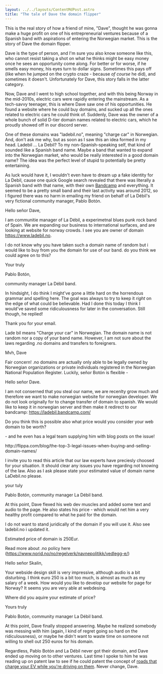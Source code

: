 ```yaml
---
layout: ../../layouts/ContentMdPost.astro
title: "The tale of Dave the domain flipper"
---
```



This is the real story of how a friend of mine, "Dave", thought he was gonna make a huge profit on one of his entrepreneurial ventures because of a Spanish band with aspirations of entering the Norwegian market. This is the story of Dave the domain flipper.

Dave is the type of person, and I'm sure you also know someone like this, who cannot resist taking a shot on what he thinks might be easy money once he sees an opportunity come along. For better or for worse, if he smells easy money, his eyes turn to dollar signs. Sometimes this pays off (like when he jumped on the crypto craze - because _of course_ he did), and sometimes it doesn't. Unfortunately for Dave, this story falls in the latter category.

Now, Dave and I went to high school together, and with this being Norway in the mid-2010s, electric cars were rapidly entering the mainstream. As a tech-savvy teenager, this is where Dave saw one of his opportunities. He found a website where he could buy domains, and sucked up all the ones related to electric cars he could think of. Suddenly, Dave was the owner of a whole bunch of solid D-tier domain names related to electric cars, which he proudly showed off in our discord server.

One of these domains was "ladebil.no", meaning "charge car" in Norwegian. And, don't ask me why, but as soon as I saw this an idea formed in my head. Ladebil ... La Debil? To my non-Spanish-speaking self, that kind of sounded like a Spanish band name. Maybe a band that wanted to expand into the Norwegian market, who would be really interested in a good domain name? The idea was the perfect level of stupid to potentially be pretty entertaining.

As luck would have it, I wouldn't even have to dream up a fake identity for La Debil, cause one quick Google search revealed that there was literally a Spanish band with that name, with their own [Bandcamp](https://ladebil.bandcamp.com/) and everything. It seemed to be a pretty small band and their last activity was around 2012, so I figured there was no harm in emailing my friend on behalf of La Débil's very fictional community manager, Pablo Botón.

<Email title="Your domain for sale" senderName="Pablo Botón" avatarColor="primary" graphicSignature="ladebil"> 
Hello señor Dave,

I am communitie manager of La Débil, a experimetnal blues punk rock band of Spain. We are expanding our business to international surfaces, and are looking at website for norway crowds. I see you are owner of domain https://www.ladebil.no.

I do not know why you have taken such a domain name of random but i would like to buy from you the domain for use of our band. do you think we could agree on to this?

Your truly

Pablo Botón,

community manager La Débil band.

</Email>

In hindsight, I do think I might've gone a little hard on the horrendous grammar and spelling here. The goal was always to try to keep it _right_ on the edge of what could be believable. Had I done this today I think I would've saved some ridiculousness for later in the conversation. Still though, he replied!

<Email senderName="Dave the domain flipper" avatarColor="secondary"> 
Thank you for your email.

Lade bil means "Charge your car" in Norwegian. The domain name is not random nor a copy of your band name. However, I am not sure about the laws regarding .no domains and transfers to foreigners.

Mvh, Dave

</Email>

Fair concern! .no domains are actually only able to be legally owned by Norwegian organizations or private individuals registered in the Norwegian National Population Register. Luckily, señor Botón is flexible -

<Email senderName="Pablo Botón" avatarColor="primary" graphicSignature="ladebil"> 
Hello señor Dave.

I am not conserned that you steal our name, we are recenlty grow much and therefore we want to make norwegian website for norwegian developer. We do not look originally for to change transfer of domain to spanish. We would like to keep it in norwegian server and then make it redirect to our bandcamp: https://ladebil.bandcamp.com/

Do you think this is possible also what price would you consider your web domain to be worth?

</Email>

\- and he even has a legal team supplying him with blog posts on the issue!

<Email senderName="Pablo Botón" avatarColor="primary" graphicSignature="ladebil"> 
http://flippa.com/blog/the-top-3-legal-issues-when-buying-and-selling-domain-names/

I invite you to read this article that our law experts have preciesly choosed for your situation. It should clear any issues you have regarding not knowing of the law. Also as I ask please state your estimated value of domain name LaDebil.no please.

your tuly

Pablo Botón,
community manager La Débil band.

</Email>

At this point, Dave flexed his web dev muscles and added some text and audio to the page. He also states his price - which would net him a very healthy profit compared to what he paid for the domain.

<Email senderName="Dave the domain flipper" avatarColor="secondary"> 
I do not want to stand juridically of the domain if you will use it. Also see ladebil.no i updated it.

Estimated price of domain is 250Eur.

Read more about .no policy here (https://www.norid.no/no/regelverk/navnepolitikk/vedlegg-e/)

</Email>

<Email senderName="Pablo Botón" avatarColor="primary" graphicSignature="ladebil"> 
Hello señor Skalin,

Your webside design skill is very impressive, although audio is a bit disturbing.
I think euro 250 is a bit too much, is almost as much as my salary of a week. How would you like to develop our website for page for Norway? It seems you are very able at webdesing.

Where did you aquire your estimate of price?

Yours truly

Pablo Botón,
community manager La Débil band.

</Email>

At this point, Dave finally stopped answering. Maybe he realized somebody was messing with him (again, I kind of regret going so hard on the ridiculousness), or maybe he didn't want to waste time on someone not willing to shell out 250 euros for his domain.

Regardless, Pablo Botón and La Débil never got their domain, and Dave ended up moving on to other ventures. Last time I spoke to him he was reading up on patent law to see if he could patent the concept of [roads that charge your EV while you're driving on them](https://en.wikipedia.org/wiki/Electric_road). Never change, Dave.
